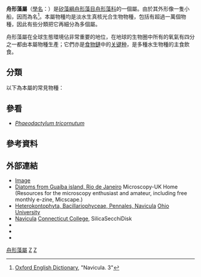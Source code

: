 {{Automatic taxobox
| taxon = Navicula
| image = Navicula bullata - Haeckel.jpg
| image_caption = ''[[Navicula|Navicula]] bullata''
| authority = {{link-en|Bory de Saint-Vincent|Jean Baptiste Bory de Saint-Vincent}}, 1822<ref>{{cite WoRMS |author= |year= |title=Navicula |id=149142 |accessdate=}}</ref>
| subdivision_ranks = [[屬_(生物)|屬]]
| subdivision = [[#分類|見內文]]
| synonyms = ''Scolioneis'' <small>D.G.Mann, 1990</small>
}}
'''舟形藻屬'''（[[學名|學名]]：{{lang|la|'''Navicula'''}}）是[[矽藻綱|矽藻綱]][[舟形藻目|舟形藻目]][[舟形藻科|舟形藻科]]的一個屬。由於其外形像一隻小船，因而為名<ref>[[Oxford_English_Dictionary|Oxford English Dictionary]], "Navicula. 3"</ref>。本屬物種均是淡水生真核光合生物物種，包括有超過一萬個物種，因此有些分類把它再細分為多個屬。

舟形藻屬在全球生態環境佔非常重要的地位，在地球的生物圈中所有的氧氣有四分之一都由本屬物種生產；它們亦是[[食物鏈|食物鏈]]中的[[关键种|关键种]]，是多種水生物種的主食飲食。

== 分類 ==
以下為本屬的常見物種：

== 參看 ==
* ''[[Phaeodactylum_tricornutum|Phaeodactylum tricornutum]]''

== 參考資料 ==
{{Reflist}}

== 外部連結 ==
{{commons category|Navicula}}
* [https://web.archive.org/web/20120205010410/http://biology.missouristate.edu/phycology/asian%20carp/navicula%20(40x)-w.jpg Image]
* [http://www.microscopy-uk.org.uk/mag/artnov01/roldiatom7.html Diatoms from Guaíba island, Rio de Janeiro] {{Wayback|url=http://www.microscopy-uk.org.uk/mag/artnov01/roldiatom7.html |date=20210505024044 }} Microscopy-UK Home (Resources for the microscopy enthusiast and amateur, including free monthly e-zine, Micscape.) 
* [https://web.archive.org/web/20060818063256/http://vis-pc.plantbio.ohiou.edu/algaeimage/pages/Navicula.html Heterokontophyta, Bacillariophyceae, Pennales, Navicula] [[俄亥俄大学|Ohio University]]
* [https://web.archive.org/web/20120205010410/http://silicasecchidisk.conncoll.edu/LucidKeys/Carolina_Key/html/Navicula_Main.html Navicula] [[康涅狄格學院|Connecticut College]], SilicaSecchiDisk
* {{Cite journal|title=Survival and motility of diatomsNavicula grimmei andNitzschia palea affected by some physical and chemical factors|url=http://link.springer.com/10.1007/BF02932151|last=Gupta|first=S.|last2=Agrawal|first2=S. C.|date=2007-03|journal=Folia Microbiologica|issue=2|doi=10.1007/BF02932151|volume=52|pages=127–134|language=en|issn=0015-5632|pmid=17575911|s2cid=20030370}}
* {{Cite journal|title=Measurements of diatom adhesion and their relationship with movement|url=http://www.tandfonline.com/doi/abs/10.1080/00071616700650051|last=Harper|first=M.A.|last2=Harper|first2=J.F.|date=1967-12|journal=British Phycological Bulletin|issue=2|doi=10.1080/00071616700650051|volume=3|pages=195–207|language=en|issn=0374-6534}}
* {{Cite journal|title=Semi-circular microgrooves to observe active movements of individual Navicula pavillardii cells|url=https://linkinghub.elsevier.com/retrieve/pii/S0167701213000109|last=Umemura|first=Kazuo|last2=Haneda|first2=Takahiro|date=2013-03|journal=Journal of Microbiological Methods|issue=3|doi=10.1016/j.mimet.2013.01.006|volume=92|pages=349–354|language=en|last3=Tanabe|first3=Masashi|last4=Suzuki|first4=Akira|last5=Kumashiro|first5=Yoshikazu|last6=Itoga|first6=Kazuyoshi|last7=Okano|first7=Teruo|last8=Mayama|first8=Shigeki|access-date=2021-10-03|archive-date=2018-06-28|archive-url=https://web.archive.org/web/20180628222207/https://linkinghub.elsevier.com/retrieve/pii/S0167701213000109|dead-url=no}}

{{Taxonbar|from=Q150693}}

[[Category:舟形藻屬|]]
[[Category:舟形藻科|Z]]
[[Category:_1822年描述的分类群|Z]]